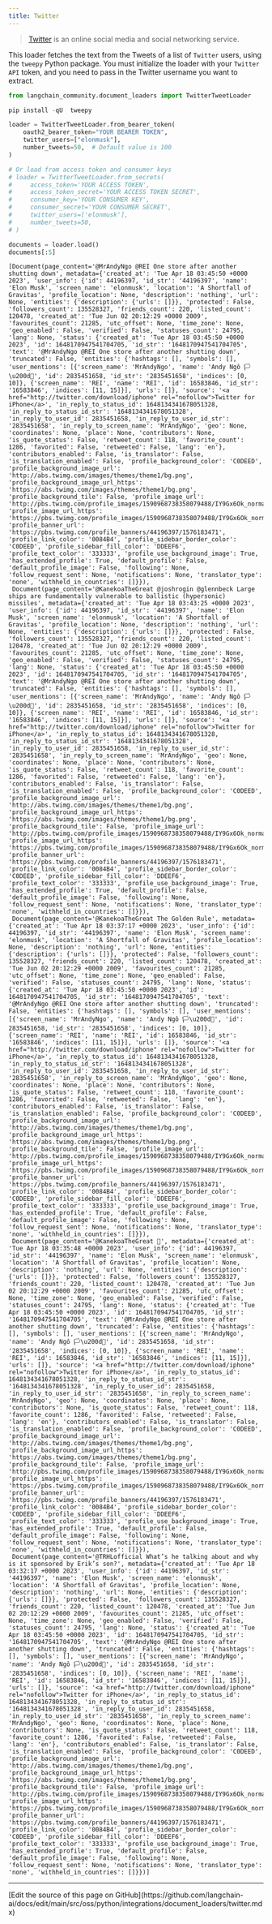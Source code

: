 ```yaml
---
title: Twitter
---
```


>[Twitter](https://twitter.com/) is an online social media and social networking service.

This loader fetches the text from the Tweets of a list of `Twitter` users, using the `tweepy` Python package.
You must initialize the loader with your `Twitter API` token, and you need to pass in the Twitter username you want to extract.

```python
from langchain_community.document_loaders import TwitterTweetLoader
```

```python
pip install -qU  tweepy
```

```python
loader = TwitterTweetLoader.from_bearer_token(
    oauth2_bearer_token="YOUR BEARER TOKEN",
    twitter_users=["elonmusk"],
    number_tweets=50,  # Default value is 100
)

# Or load from access token and consumer keys
# loader = TwitterTweetLoader.from_secrets(
#     access_token='YOUR ACCESS TOKEN',
#     access_token_secret='YOUR ACCESS TOKEN SECRET',
#     consumer_key='YOUR CONSUMER KEY',
#     consumer_secret='YOUR CONSUMER SECRET',
#     twitter_users=['elonmusk'],
#     number_tweets=50,
# )
```

```python
documents = loader.load()
documents[:5]
```

```output
[Document(page_content='@MrAndyNgo @REI One store after another shutting down', metadata={'created_at': 'Tue Apr 18 03:45:50 +0000 2023', 'user_info': {'id': 44196397, 'id_str': '44196397', 'name': 'Elon Musk', 'screen_name': 'elonmusk', 'location': 'A Shortfall of Gravitas', 'profile_location': None, 'description': 'nothing', 'url': None, 'entities': {'description': {'urls': []}}, 'protected': False, 'followers_count': 135528327, 'friends_count': 220, 'listed_count': 120478, 'created_at': 'Tue Jun 02 20:12:29 +0000 2009', 'favourites_count': 21285, 'utc_offset': None, 'time_zone': None, 'geo_enabled': False, 'verified': False, 'statuses_count': 24795, 'lang': None, 'status': {'created_at': 'Tue Apr 18 03:45:50 +0000 2023', 'id': 1648170947541704705, 'id_str': '1648170947541704705', 'text': '@MrAndyNgo @REI One store after another shutting down', 'truncated': False, 'entities': {'hashtags': [], 'symbols': [], 'user_mentions': [{'screen_name': 'MrAndyNgo', 'name': 'Andy Ngô 🏳️\u200d🌈', 'id': 2835451658, 'id_str': '2835451658', 'indices': [0, 10]}, {'screen_name': 'REI', 'name': 'REI', 'id': 16583846, 'id_str': '16583846', 'indices': [11, 15]}], 'urls': []}, 'source': '<a href="http://twitter.com/download/iphone" rel="nofollow">Twitter for iPhone</a>', 'in_reply_to_status_id': 1648134341678051328, 'in_reply_to_status_id_str': '1648134341678051328', 'in_reply_to_user_id': 2835451658, 'in_reply_to_user_id_str': '2835451658', 'in_reply_to_screen_name': 'MrAndyNgo', 'geo': None, 'coordinates': None, 'place': None, 'contributors': None, 'is_quote_status': False, 'retweet_count': 118, 'favorite_count': 1286, 'favorited': False, 'retweeted': False, 'lang': 'en'}, 'contributors_enabled': False, 'is_translator': False, 'is_translation_enabled': False, 'profile_background_color': 'C0DEED', 'profile_background_image_url': 'http://abs.twimg.com/images/themes/theme1/bg.png', 'profile_background_image_url_https': 'https://abs.twimg.com/images/themes/theme1/bg.png', 'profile_background_tile': False, 'profile_image_url': 'http://pbs.twimg.com/profile_images/1590968738358079488/IY9Gx6Ok_normal.jpg', 'profile_image_url_https': 'https://pbs.twimg.com/profile_images/1590968738358079488/IY9Gx6Ok_normal.jpg', 'profile_banner_url': 'https://pbs.twimg.com/profile_banners/44196397/1576183471', 'profile_link_color': '0084B4', 'profile_sidebar_border_color': 'C0DEED', 'profile_sidebar_fill_color': 'DDEEF6', 'profile_text_color': '333333', 'profile_use_background_image': True, 'has_extended_profile': True, 'default_profile': False, 'default_profile_image': False, 'following': None, 'follow_request_sent': None, 'notifications': None, 'translator_type': 'none', 'withheld_in_countries': []}}),
 Document(page_content='@KanekoaTheGreat @joshrogin @glennbeck Large ships are fundamentally vulnerable to ballistic (hypersonic) missiles', metadata={'created_at': 'Tue Apr 18 03:43:25 +0000 2023', 'user_info': {'id': 44196397, 'id_str': '44196397', 'name': 'Elon Musk', 'screen_name': 'elonmusk', 'location': 'A Shortfall of Gravitas', 'profile_location': None, 'description': 'nothing', 'url': None, 'entities': {'description': {'urls': []}}, 'protected': False, 'followers_count': 135528327, 'friends_count': 220, 'listed_count': 120478, 'created_at': 'Tue Jun 02 20:12:29 +0000 2009', 'favourites_count': 21285, 'utc_offset': None, 'time_zone': None, 'geo_enabled': False, 'verified': False, 'statuses_count': 24795, 'lang': None, 'status': {'created_at': 'Tue Apr 18 03:45:50 +0000 2023', 'id': 1648170947541704705, 'id_str': '1648170947541704705', 'text': '@MrAndyNgo @REI One store after another shutting down', 'truncated': False, 'entities': {'hashtags': [], 'symbols': [], 'user_mentions': [{'screen_name': 'MrAndyNgo', 'name': 'Andy Ngô 🏳️\u200d🌈', 'id': 2835451658, 'id_str': '2835451658', 'indices': [0, 10]}, {'screen_name': 'REI', 'name': 'REI', 'id': 16583846, 'id_str': '16583846', 'indices': [11, 15]}], 'urls': []}, 'source': '<a href="http://twitter.com/download/iphone" rel="nofollow">Twitter for iPhone</a>', 'in_reply_to_status_id': 1648134341678051328, 'in_reply_to_status_id_str': '1648134341678051328', 'in_reply_to_user_id': 2835451658, 'in_reply_to_user_id_str': '2835451658', 'in_reply_to_screen_name': 'MrAndyNgo', 'geo': None, 'coordinates': None, 'place': None, 'contributors': None, 'is_quote_status': False, 'retweet_count': 118, 'favorite_count': 1286, 'favorited': False, 'retweeted': False, 'lang': 'en'}, 'contributors_enabled': False, 'is_translator': False, 'is_translation_enabled': False, 'profile_background_color': 'C0DEED', 'profile_background_image_url': 'http://abs.twimg.com/images/themes/theme1/bg.png', 'profile_background_image_url_https': 'https://abs.twimg.com/images/themes/theme1/bg.png', 'profile_background_tile': False, 'profile_image_url': 'http://pbs.twimg.com/profile_images/1590968738358079488/IY9Gx6Ok_normal.jpg', 'profile_image_url_https': 'https://pbs.twimg.com/profile_images/1590968738358079488/IY9Gx6Ok_normal.jpg', 'profile_banner_url': 'https://pbs.twimg.com/profile_banners/44196397/1576183471', 'profile_link_color': '0084B4', 'profile_sidebar_border_color': 'C0DEED', 'profile_sidebar_fill_color': 'DDEEF6', 'profile_text_color': '333333', 'profile_use_background_image': True, 'has_extended_profile': True, 'default_profile': False, 'default_profile_image': False, 'following': None, 'follow_request_sent': None, 'notifications': None, 'translator_type': 'none', 'withheld_in_countries': []}}),
 Document(page_content='@KanekoaTheGreat The Golden Rule', metadata={'created_at': 'Tue Apr 18 03:37:17 +0000 2023', 'user_info': {'id': 44196397, 'id_str': '44196397', 'name': 'Elon Musk', 'screen_name': 'elonmusk', 'location': 'A Shortfall of Gravitas', 'profile_location': None, 'description': 'nothing', 'url': None, 'entities': {'description': {'urls': []}}, 'protected': False, 'followers_count': 135528327, 'friends_count': 220, 'listed_count': 120478, 'created_at': 'Tue Jun 02 20:12:29 +0000 2009', 'favourites_count': 21285, 'utc_offset': None, 'time_zone': None, 'geo_enabled': False, 'verified': False, 'statuses_count': 24795, 'lang': None, 'status': {'created_at': 'Tue Apr 18 03:45:50 +0000 2023', 'id': 1648170947541704705, 'id_str': '1648170947541704705', 'text': '@MrAndyNgo @REI One store after another shutting down', 'truncated': False, 'entities': {'hashtags': [], 'symbols': [], 'user_mentions': [{'screen_name': 'MrAndyNgo', 'name': 'Andy Ngô 🏳️\u200d🌈', 'id': 2835451658, 'id_str': '2835451658', 'indices': [0, 10]}, {'screen_name': 'REI', 'name': 'REI', 'id': 16583846, 'id_str': '16583846', 'indices': [11, 15]}], 'urls': []}, 'source': '<a href="http://twitter.com/download/iphone" rel="nofollow">Twitter for iPhone</a>', 'in_reply_to_status_id': 1648134341678051328, 'in_reply_to_status_id_str': '1648134341678051328', 'in_reply_to_user_id': 2835451658, 'in_reply_to_user_id_str': '2835451658', 'in_reply_to_screen_name': 'MrAndyNgo', 'geo': None, 'coordinates': None, 'place': None, 'contributors': None, 'is_quote_status': False, 'retweet_count': 118, 'favorite_count': 1286, 'favorited': False, 'retweeted': False, 'lang': 'en'}, 'contributors_enabled': False, 'is_translator': False, 'is_translation_enabled': False, 'profile_background_color': 'C0DEED', 'profile_background_image_url': 'http://abs.twimg.com/images/themes/theme1/bg.png', 'profile_background_image_url_https': 'https://abs.twimg.com/images/themes/theme1/bg.png', 'profile_background_tile': False, 'profile_image_url': 'http://pbs.twimg.com/profile_images/1590968738358079488/IY9Gx6Ok_normal.jpg', 'profile_image_url_https': 'https://pbs.twimg.com/profile_images/1590968738358079488/IY9Gx6Ok_normal.jpg', 'profile_banner_url': 'https://pbs.twimg.com/profile_banners/44196397/1576183471', 'profile_link_color': '0084B4', 'profile_sidebar_border_color': 'C0DEED', 'profile_sidebar_fill_color': 'DDEEF6', 'profile_text_color': '333333', 'profile_use_background_image': True, 'has_extended_profile': True, 'default_profile': False, 'default_profile_image': False, 'following': None, 'follow_request_sent': None, 'notifications': None, 'translator_type': 'none', 'withheld_in_countries': []}}),
 Document(page_content='@KanekoaTheGreat 🧐', metadata={'created_at': 'Tue Apr 18 03:35:48 +0000 2023', 'user_info': {'id': 44196397, 'id_str': '44196397', 'name': 'Elon Musk', 'screen_name': 'elonmusk', 'location': 'A Shortfall of Gravitas', 'profile_location': None, 'description': 'nothing', 'url': None, 'entities': {'description': {'urls': []}}, 'protected': False, 'followers_count': 135528327, 'friends_count': 220, 'listed_count': 120478, 'created_at': 'Tue Jun 02 20:12:29 +0000 2009', 'favourites_count': 21285, 'utc_offset': None, 'time_zone': None, 'geo_enabled': False, 'verified': False, 'statuses_count': 24795, 'lang': None, 'status': {'created_at': 'Tue Apr 18 03:45:50 +0000 2023', 'id': 1648170947541704705, 'id_str': '1648170947541704705', 'text': '@MrAndyNgo @REI One store after another shutting down', 'truncated': False, 'entities': {'hashtags': [], 'symbols': [], 'user_mentions': [{'screen_name': 'MrAndyNgo', 'name': 'Andy Ngô 🏳️\u200d🌈', 'id': 2835451658, 'id_str': '2835451658', 'indices': [0, 10]}, {'screen_name': 'REI', 'name': 'REI', 'id': 16583846, 'id_str': '16583846', 'indices': [11, 15]}], 'urls': []}, 'source': '<a href="http://twitter.com/download/iphone" rel="nofollow">Twitter for iPhone</a>', 'in_reply_to_status_id': 1648134341678051328, 'in_reply_to_status_id_str': '1648134341678051328', 'in_reply_to_user_id': 2835451658, 'in_reply_to_user_id_str': '2835451658', 'in_reply_to_screen_name': 'MrAndyNgo', 'geo': None, 'coordinates': None, 'place': None, 'contributors': None, 'is_quote_status': False, 'retweet_count': 118, 'favorite_count': 1286, 'favorited': False, 'retweeted': False, 'lang': 'en'}, 'contributors_enabled': False, 'is_translator': False, 'is_translation_enabled': False, 'profile_background_color': 'C0DEED', 'profile_background_image_url': 'http://abs.twimg.com/images/themes/theme1/bg.png', 'profile_background_image_url_https': 'https://abs.twimg.com/images/themes/theme1/bg.png', 'profile_background_tile': False, 'profile_image_url': 'http://pbs.twimg.com/profile_images/1590968738358079488/IY9Gx6Ok_normal.jpg', 'profile_image_url_https': 'https://pbs.twimg.com/profile_images/1590968738358079488/IY9Gx6Ok_normal.jpg', 'profile_banner_url': 'https://pbs.twimg.com/profile_banners/44196397/1576183471', 'profile_link_color': '0084B4', 'profile_sidebar_border_color': 'C0DEED', 'profile_sidebar_fill_color': 'DDEEF6', 'profile_text_color': '333333', 'profile_use_background_image': True, 'has_extended_profile': True, 'default_profile': False, 'default_profile_image': False, 'following': None, 'follow_request_sent': None, 'notifications': None, 'translator_type': 'none', 'withheld_in_countries': []}}),
 Document(page_content='@TRHLofficial What’s he talking about and why is it sponsored by Erik’s son?', metadata={'created_at': 'Tue Apr 18 03:32:17 +0000 2023', 'user_info': {'id': 44196397, 'id_str': '44196397', 'name': 'Elon Musk', 'screen_name': 'elonmusk', 'location': 'A Shortfall of Gravitas', 'profile_location': None, 'description': 'nothing', 'url': None, 'entities': {'description': {'urls': []}}, 'protected': False, 'followers_count': 135528327, 'friends_count': 220, 'listed_count': 120478, 'created_at': 'Tue Jun 02 20:12:29 +0000 2009', 'favourites_count': 21285, 'utc_offset': None, 'time_zone': None, 'geo_enabled': False, 'verified': False, 'statuses_count': 24795, 'lang': None, 'status': {'created_at': 'Tue Apr 18 03:45:50 +0000 2023', 'id': 1648170947541704705, 'id_str': '1648170947541704705', 'text': '@MrAndyNgo @REI One store after another shutting down', 'truncated': False, 'entities': {'hashtags': [], 'symbols': [], 'user_mentions': [{'screen_name': 'MrAndyNgo', 'name': 'Andy Ngô 🏳️\u200d🌈', 'id': 2835451658, 'id_str': '2835451658', 'indices': [0, 10]}, {'screen_name': 'REI', 'name': 'REI', 'id': 16583846, 'id_str': '16583846', 'indices': [11, 15]}], 'urls': []}, 'source': '<a href="http://twitter.com/download/iphone" rel="nofollow">Twitter for iPhone</a>', 'in_reply_to_status_id': 1648134341678051328, 'in_reply_to_status_id_str': '1648134341678051328', 'in_reply_to_user_id': 2835451658, 'in_reply_to_user_id_str': '2835451658', 'in_reply_to_screen_name': 'MrAndyNgo', 'geo': None, 'coordinates': None, 'place': None, 'contributors': None, 'is_quote_status': False, 'retweet_count': 118, 'favorite_count': 1286, 'favorited': False, 'retweeted': False, 'lang': 'en'}, 'contributors_enabled': False, 'is_translator': False, 'is_translation_enabled': False, 'profile_background_color': 'C0DEED', 'profile_background_image_url': 'http://abs.twimg.com/images/themes/theme1/bg.png', 'profile_background_image_url_https': 'https://abs.twimg.com/images/themes/theme1/bg.png', 'profile_background_tile': False, 'profile_image_url': 'http://pbs.twimg.com/profile_images/1590968738358079488/IY9Gx6Ok_normal.jpg', 'profile_image_url_https': 'https://pbs.twimg.com/profile_images/1590968738358079488/IY9Gx6Ok_normal.jpg', 'profile_banner_url': 'https://pbs.twimg.com/profile_banners/44196397/1576183471', 'profile_link_color': '0084B4', 'profile_sidebar_border_color': 'C0DEED', 'profile_sidebar_fill_color': 'DDEEF6', 'profile_text_color': '333333', 'profile_use_background_image': True, 'has_extended_profile': True, 'default_profile': False, 'default_profile_image': False, 'following': None, 'follow_request_sent': None, 'notifications': None, 'translator_type': 'none', 'withheld_in_countries': []}})]
```

---

<Callout icon="pen-to-square" iconType="regular">
  [Edit the source of this page on GitHub](https://github.com/langchain-ai/docs/edit/main/src/oss/python/integrations/document_loaders/twitter.mdx)
</Callout>

